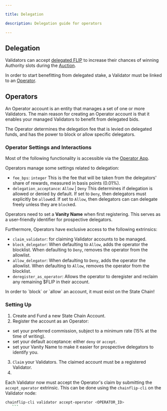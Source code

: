 ```yaml
---

title: Delegation

description: Delegation guide for operators

---
```



## Delegation

Validators can accept [delegated FLIP](/protocol/delegation) to increase their chances of winning Authority slots during the [Auction](/validators/validator-auctions-bonds-and-rewards).

In order to start benefitting from delegated stake, a Validator must be linked to an [Operator](#operators).


## Operators

An Operator account is an entity that manages a set of one or more Validators. The main reason for creating an Operator account is that it enables your managed Validators to benefit from delegated bids.

The Operator determines the delegation fee that is levied on delegated funds, and has the power to block or allow specific delegators.

### Operator Settings and Interactions

Most of the following functionality is accessible via the [Operator App](https://auctions.chainflip.io/operators).

Operators manage some settings related to delegation:

- `fee_bps`: `integer`
This is the fee that will be taken from the delegators' share of rewards, measured in basis points (0.01%).
- `delegation_acceptance`: `Allow` | `Deny`
This determines if delegation is allowed or denied by default. If set to `Deny`, then delegators must explicitly be `allow`ed. If set to `Allow`, then delegators can can delegate freely unless they are `block`ed.

Operators need to set a **Vanity Name** when first registering. This serves as a user-friendly identifier for prospective delegators.

Furthermore, Operators have exclusive access to the following extrinsics:

- `claim_validator`: for claiming Validator accounts to be managed.
- `block_delegator`:
When defaulting to `Allow`, adds the operator the blocklist.
When defaulting to `Deny`, removes the operator from the allowlist.
- `allow_delegator`:
When defaulting to `Deny`, adds the operator the allowlist.
When defaulting to `Allow`, removes the operator from the blocklist.
- `deregister_as_operator`: Allows the operator to deregister and reclaim any remaining $FLIP in their account.

<Callout type="info">
    In order to `block` or `allow` an account, it must exist on the State Chain!
</Callout>

### Setting Up

1. Create and Fund a new State Chain Account.
2. Register the account as an Operator:
 - set your preferred commission, subject to a minimum rate (15% at the time of writing).
 - set your default acceptance: either `deny` or `accept`.
 - set your Vanity Name to make it easier for prospective delegators to identify you.
3. `Claim` your Validators. The claimed account must be a registered Validator.
4.
Each Validator now must accept the Operator's claim by submitting the `accept_operator` extrinsic. This can be done using the `chainflip-cli` on the Validator node:

 ```sh
 chainflip-cli validator accept-operator <OPERATOR_ID>
    ```

